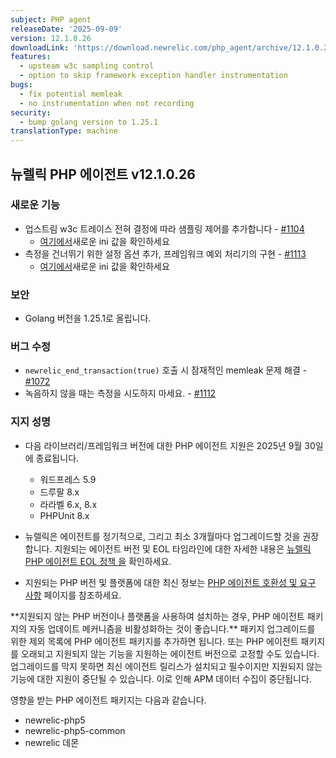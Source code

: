 ```yaml
---
subject: PHP agent
releaseDate: '2025-09-09'
version: 12.1.0.26
downloadLink: 'https://download.newrelic.com/php_agent/archive/12.1.0.26'
features:
  - upsteam w3c sampling control
  - option to skip framework exception handler instrumentation
bugs:
  - fix potential memleak
  - no instrumentation when not recording
security:
  - bump golang version to 1.25.1
translationType: machine
---
```


## 뉴렐릭 PHP 에이전트 v12.1.0.26

### 새로운 기능

* 업스트림 w3c 트레이스 전혀 결정에 따라 샘플링 제어를 추가합니다 - [#1104](https://github.com/newrelic/newrelic-php-agent/pull/1104)
  * [여기에서](https://docs.newrelic.com/docs/apm/agents/php-agent/configuration/php-agent-configuration/#inivar-sampler-remote-parent-sampled)새로운 ini 값을 확인하세요
* 측정을 건너뛰기 위한 설정 옵션 추가, 프레임워크 예외 처리기의 구현 - [#1113](https://github.com/newrelic/newrelic-php-agent/pull/1113)
  * [여기에서](https://docs.newrelic.com/docs/apm/agents/php-agent/configuration/php-agent-configuration/#inivar-ignore-framework-exception-handler)새로운 ini 값을 확인하세요

### 보안

* Golang 버전을 1.25.1로 올립니다.

### 버그 수정

* `newrelic_end_transaction(true)` 호출 시 잠재적인 memleak 문제 해결 - [#1072](https://github.com/newrelic/newrelic-php-agent/pull/1072)
* 녹음하지 않을 때는 측정을 시도하지 마세요. - [#1112](https://github.com/newrelic/newrelic-php-agent/pull/1112)

### 지지 성명

* 다음 라이브러리/프레임워크 버전에 대한 PHP 에이전트 지원은 2025년 9월 30일에 종료됩니다.

  * 워드프레스 5.9
  * 드루팔 8.x
  * 라라벨 6.x, 8.x
  * PHPUnit 8.x

* 뉴렐릭은 에이전트를 정기적으로, 그리고 최소 3개월마다 업그레이드할 것을 권장합니다. 지원되는 에이전트 버전 및 EOL 타임라인에 대한 자세한 내용은 [뉴렐릭 PHP 에이전트 EOL 정책 을](https://docs.newrelic.com/docs/apm/agents/php-agent/getting-started/php-agent-eol-policy/) 확인하세요.

* 지원되는 PHP 버전 및 플랫폼에 대한 최신 정보는 [PHP 에이전트 호환성 및 요구 사항](https://docs.newrelic.com/docs/apm/agents/php-agent/getting-started/php-agent-compatibility-requirements/) 페이지를 참조하세요.

<Callout variant="important">
  **지원되지 않는 PHP 버전이나 플랫폼을 사용하여 설치하는 경우, PHP 에이전트 패키지의 자동 업데이트 메커니즘을 비활성화하는 것이 좋습니다.** 패키지 업그레이드를 위한 제외 목록에 PHP 에이전트 패키지를 추가하면 됩니다. 또는 PHP 에이전트 패키지를 오래되고 지원되지 않는 기능을 지원하는 에이전트 버전으로 고정할 수도 있습니다. 업그레이드를 막지 못하면 최신 에이전트 릴리스가 설치되고 필수이지만 지원되지 않는 기능에 대한 지원이 중단될 수 있습니다. 이로 인해 APM 데이터 수집이 중단됩니다.

  영향을 받는 PHP 에이전트 패키지는 다음과 같습니다.

  * newrelic-php5
  * newrelic-php5-common
  * newrelic 데몬
</Callout>